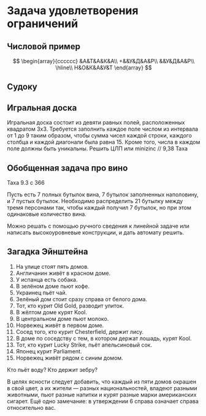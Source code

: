 # Задача удовлетворения ограничений

## Числовой пример

$$
\begin{array}{cccccc}
&А&Т&А&К&А\\
+&&У&Д&А&Р\\
&&У&Д&А&Р\\
\hline\\
Н&О&К&А&У&Т
\end{array}
$$

## Судоку

## Игральная доска

Игральная доска состоит из девяти равных полей, расположенных квадратом 3x3. Требуется заполнить каждое поле числом из интервала от 1 до 9 таким образом, чтобы сумма чисел каждой строки, каждого столбца и каждой диагонали была равна 15. Кроме того, числа в каждом поле должны быть уникальны. Решить ЦЛП или minizinc // 9,38 Таха

## Обобщенная задача про вино

Таха 9.3 с 366

Пусть есть 7 полных бутылок вина, 7 бутылок заполненных наполовину, и 7 пустых бутылок. Необходимо распределить 21 бутылку между тремя персонами так, чтобы каждый получил 7 бутылок, но при этом одинаковые количество вина.

Можно решать с помощью ручного сведения к линейной задаче или написать высокоуровневые конструкции, и дать автомату решить.

## Загадка Эйнштейна

1.  На улице стоят пять домов.
2.  Англичанин живёт в красном доме.
3.  У испанца есть собака.
4.  В зелёном доме пьют кофе.
5.  Украинец пьёт чай.
6.  Зелёный дом стоит сразу справа от белого дома.
7.  Тот, кто курит Old Gold, разводит улиток.
8.  В жёлтом доме курят Kool.
9.  В центральном доме пьют молоко.
10. Норвежец живёт в первом доме.
11. Сосед того, кто курит Chesterfield, держит лису.
12. В доме по соседству с тем, в котором держат лошадь, курят Kool.
13. Тот, кто курит Lucky Strike, пьёт апельсиновый сок.
14. Японец курит Parliament.
15. Норвежец живёт рядом с синим домом.

Кто пьёт воду? Кто держит зебру?

В целях ясности следует добавить, что каждый из пяти домов окрашен в свой цвет, а их жители — разных национальностей, владеют разными животными, пьют разные напитки и курят разные марки американских сигарет. Ещё одно замечание: в утверждении 6 справа означает справа относительно вас.
